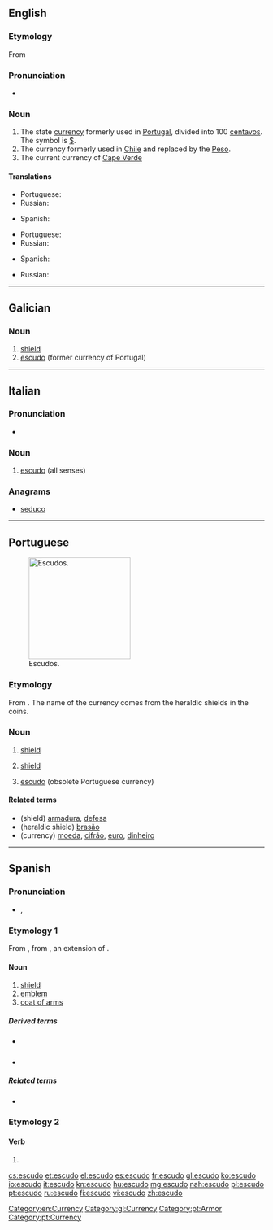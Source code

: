==English==
{{wikipedia}}
===Etymology===
From {{etyl|pt|es}} {{term|escudo|lang=pt||shield}}

===Pronunciation===
* {{rhymes|uːdəʊ}}

===Noun===
{{en-noun}}

# The state [[currency]] formerly used in [[Portugal]], divided into 100 [[centavos]]. The symbol is [[$]].
# The currency formerly used in [[Chile]] and replaced by the [[Peso]].
# The current currency of [[Cape Verde]]

====Translations====
{{trans-top|former currency of Portugal}}
* Portuguese: {{t+|pt|escudo|m}}
* Russian: {{t-|ru|эскудо|m|tr=eskúdo|sc=Cyrl}}
{{trans-mid}}
* Spanish: {{t+|es|escudo|m}}
{{trans-bottom}}

{{trans-top|former currency of Chile}}
* Portuguese: {{t+|pt|escudo|m}}
* Russian: {{t-|ru|эскудо|m|tr=eskúdo|sc=Cyrl}}
{{trans-mid}}
* Spanish: {{t+|es|escudo|m}}
{{trans-bottom}}

{{trans-top|currency of Cape Verde}}
{{trans-mid}}
* Russian: {{t-|ru|эскудо|m|tr=eskúdo|sc=Cyrl}}
{{trans-bottom}}

[[Category:en:Currency]]
----

==Galician==

===Noun===
{{gl-noun|m}}

# [[shield]]
# [[#English|escudo]] (former currency of Portugal)

[[Category:gl:Currency]]

----

==Italian==

===Pronunciation===
* {{rhymes|udo|lang=it}}

===Noun===
{{it-noun|escud|m|o|i}}

# [[#English|escudo]] (all senses)

===Anagrams===
* [[seduco#Italian|seduco]]

----

==Portuguese==
[[Image:ShieldsLHist.JPG|thumb|x200px|Escudos.]]

===Etymology===
From {{etyl|la|pt}} {{term|scutum|lang=la}}. The name of the currency comes from the heraldic shields in the coins.

===Noun===
{{pt-noun|m|s}}

# [[shield]]
# {{context|heraldry|lang=pt}} [[shield]]
# [[escudo#English|escudo]] (obsolete Portuguese currency)

====Related terms====
* (shield) [[armadura]], [[defesa]]
* (heraldic shield) [[brasão]]
* (currency) [[moeda]], [[cifrão]], [[euro]], [[dinheiro]]

[[Category:pt:Armor]]
[[Category:pt:Currency]]

----

==Spanish==

===Pronunciation===
* {{IPA|/es.ˈku.ðo/|lang=es}}, {{X-SAMPA|/es."ku.Do/|lang=es}}

===Etymology 1===
From {{etyl|la|es}} {{term/t|la|scūtum}}, from {{etyl|ine-pro|es}} {{term/t|ine-pro|*skei-||to cut, split}}, an extension of {{etyl|ine-pro|es}} {{term/t|ine-pro|*sek-||to cut}}.

====Noun====
{{es-noun|m}}

# [[shield]]
# [[emblem]]
# [[coat of arms]]

=====Derived terms=====
* {{l|es|escudar}} {{pos_v}}
* {{l|es|escudillo|g=m}}

=====Related terms=====
* {{l|es|escudero}}

===Etymology 2===

====Verb====
{{es-verb-form|escudar}}

# {{es-verb form of|ending=ar|mood=indicative|tense=present|pers=1|number=singular|escudar}}

[[cs:escudo]]
[[et:escudo]]
[[el:escudo]]
[[es:escudo]]
[[fr:escudo]]
[[gl:escudo]]
[[ko:escudo]]
[[io:escudo]]
[[it:escudo]]
[[kn:escudo]]
[[hu:escudo]]
[[mg:escudo]]
[[nah:escudo]]
[[pl:escudo]]
[[pt:escudo]]
[[ru:escudo]]
[[fi:escudo]]
[[vi:escudo]]
[[zh:escudo]]
